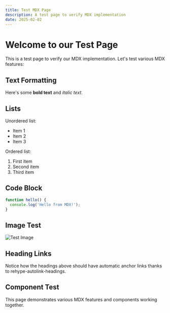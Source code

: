 ```yaml
---
title: Test MDX Page
description: A test page to verify MDX implementation
date: 2025-02-02
---
```


# Welcome to our Test Page

This is a test page to verify our MDX implementation. Let's test various MDX features:

## Text Formatting

Here's some **bold text** and *italic text*.

## Lists

Unordered list:
- Item 1
- Item 2
- Item 3

Ordered list:
1. First item
2. Second item
3. Third item

## Code Block

```typescript
function hello() {
  console.log('Hello from MDX!');
}
```

## Image Test

![Test Image](/placeholder-image.jpg)

## Heading Links

Notice how the headings above should have automatic anchor links thanks to rehype-autolink-headings.

## Component Test

This page demonstrates various MDX features and components working together.